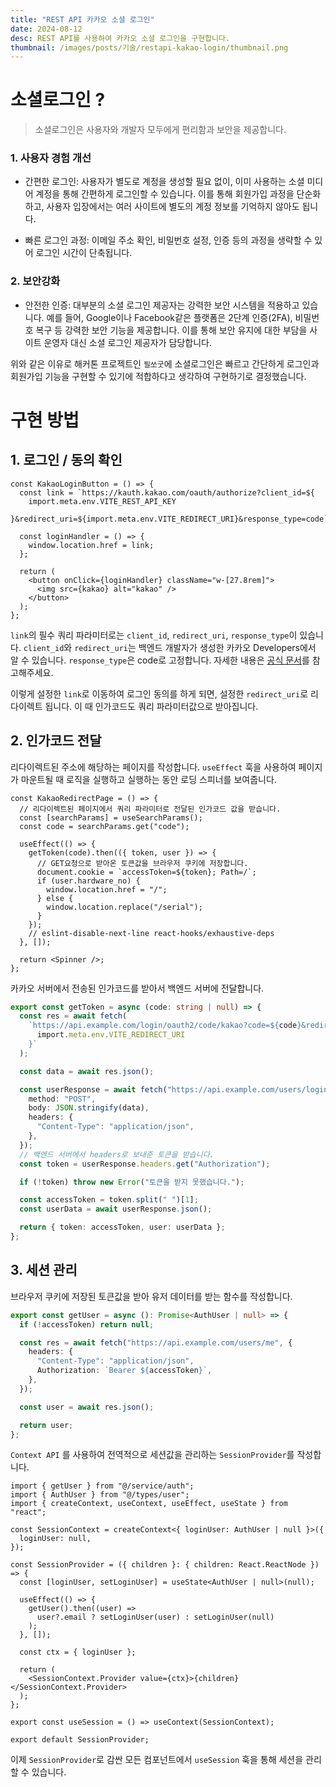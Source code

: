 ```yaml
---
title: "REST API 카카오 소셜 로그인"
date: 2024-08-12
desc: REST API를 사용하여 카카오 소셜 로그인을 구현합니다.
thumbnail: /images/posts/기술/restapi-kakao-login/thumbnail.png
---
```


# 소셜로그인 ?

> 소셜로그인은 사용자와 개발자 모두에게 편리함과 보안을 제공합니다.

### 1. 사용자 경험 개선

- 간편한 로그인: 사용자가 별도로 계정을 생성할 필요 없이, 이미 사용하는 소셜 미디어 계정을 통해 간편하게 로그인할 수 있습니다. 이를 통해 회원가입 과정을 단순화하고, 사용자 입장에서는 여러 사이트에 별도의 계정 정보를 기억하지 않아도 됩니다.

- 빠른 로그인 과정: 이메일 주소 확인, 비밀번호 설정, 인증 등의 과정을 생략할 수 있어 로그인 시간이 단축됩니다.

### 2. 보안강화

- 안전한 인증: 대부분의 소셜 로그인 제공자는 강력한 보안 시스템을 적용하고 있습니다.
  예를 들어, Google이나 Facebook같은 플랫폼은 2단계 인증(2FA), 비밀번호 복구 등 강력한 보안 기능을 제공합니다. 이를 통해 보안 유지에 대한 부담을 사이트 운영자 대신 소셜 로그인 제공자가 담당합니다.

위와 같은 이유로 해커톤 프로젝트인 `필쏘굿`에 소셜로그인은 빠르고 간단하게 로그인과 회원가입 기능을 구현할 수 있기에 적합하다고 생각하여 구현하기로 결정했습니다.

# 구현 방법

## 1. 로그인 / 동의 확인

```tsx
const KakaoLoginButton = () => {
  const link = `https://kauth.kakao.com/oauth/authorize?client_id=${
    import.meta.env.VITE_REST_API_KEY
  }&redirect_uri=${import.meta.env.VITE_REDIRECT_URI}&response_type=code`;

  const loginHandler = () => {
    window.location.href = link;
  };

  return (
    <button onClick={loginHandler} className="w-[27.8rem]">
      <img src={kakao} alt="kakao" />
    </button>
  );
};
```

`link`의 필수 쿼리 파라미터로는 `client_id`, `redirect_uri`, `response_type`이 있습니다.
`client_id`와 `redirect_uri`는 백엔드 개발자가 생성한 카카오 Developers에서 알 수 있습니다.
`response_type`은 code로 고정합니다.
자세한 내용은 [공식 문서](https://developers.kakao.com/docs/latest/ko/kakaologin/rest-api#request-code-request-query)를 참고해주세요.

이렇게 설정한 `link`로 이동하여 로그인 동의를 하게 되면, 설정한 `redirect_uri`로 리다이렉트 됩니다. 이 때 인가코드도 쿼리 파라미터값으로 받아집니다.

## 2. 인가코드 전달

리다이렉트된 주소에 해당하는 페이지를 작성합니다.
`useEffect` 훅을 사용하여 페이지가 마운트될 때 로직을 실행하고 실행하는 동안 로딩 스피너를 보여줍니다.

```tsx
const KakaoRedirectPage = () => {
  // 리다이렉트된 페이지에서 쿼리 파라미터로 전달된 인가코드 값을 받습니다.
  const [searchParams] = useSearchParams();
  const code = searchParams.get("code");

  useEffect(() => {
    getToken(code).then(({ token, user }) => {
      // GET요청으로 받아온 토큰값을 브라우저 쿠키에 저장합니다.
      document.cookie = `accessToken=${token}; Path=/`;
      if (user.hardware_no) {
        window.location.href = "/";
      } else {
        window.location.replace("/serial");
      }
    });
    // eslint-disable-next-line react-hooks/exhaustive-deps
  }, []);

  return <Spinner />;
};
```

카카오 서버에서 전송된 인가코드를 받아서 백엔드 서버에 전달합니다.

```ts
export const getToken = async (code: string | null) => {
  const res = await fetch(
    `https://api.example.com/login/oauth2/code/kakao?code=${code}&redirect_uri=${
      import.meta.env.VITE_REDIRECT_URI
    }`
  );

  const data = await res.json();

  const userResponse = await fetch("https://api.example.com/users/login", {
    method: "POST",
    body: JSON.stringify(data),
    headers: {
      "Content-Type": "application/json",
    },
  });
  // 백엔드 서버에서 headers로 보내준 토큰을 받습니다.
  const token = userResponse.headers.get("Authorization");

  if (!token) throw new Error("토큰을 받지 못했습니다.");

  const accessToken = token.split(" ")[1];
  const userData = await userResponse.json();

  return { token: accessToken, user: userData };
};
```

## 3. 세션 관리

브라우저 쿠키에 저장된 토큰값을 받아 유저 데이터를 받는 함수를 작성합니다.

```ts
export const getUser = async (): Promise<AuthUser | null> => {
  if (!accessToken) return null;

  const res = await fetch("https://api.example.com/users/me", {
    headers: {
      "Content-Type": "application/json",
      Authorization: `Bearer ${accessToken}`,
    },
  });

  const user = await res.json();

  return user;
};
```

`Context API` 를 사용하여 전역적으로 세션값을 관리하는 `SessionProvider`를 작성합니다.

```tsx
import { getUser } from "@/service/auth";
import { AuthUser } from "@/types/user";
import { createContext, useContext, useEffect, useState } from "react";

const SessionContext = createContext<{ loginUser: AuthUser | null }>({
  loginUser: null,
});

const SessionProvider = ({ children }: { children: React.ReactNode }) => {
  const [loginUser, setLoginUser] = useState<AuthUser | null>(null);

  useEffect(() => {
    getUser().then((user) =>
      user?.email ? setLoginUser(user) : setLoginUser(null)
    );
  }, []);

  const ctx = { loginUser };

  return (
    <SessionContext.Provider value={ctx}>{children}</SessionContext.Provider>
  );
};

export const useSession = () => useContext(SessionContext);

export default SessionProvider;
```

이제 `SessionProvider`로 감싼 모든 컴포넌트에서 `useSession` 훅을 통해 세션을 관리할 수 있습니다.
